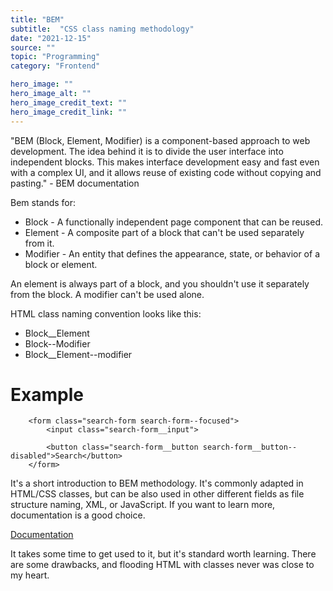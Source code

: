 ---
title: "BEM"
subtitle:  "CSS class naming methodology"
date: "2021-12-15"
source: ""
topic: "Programming"
category: "Frontend"

hero_image: ""
hero_image_alt: ""
hero_image_credit_text: ""
hero_image_credit_link: ""
---
"BEM (Block, Element, Modifier) is a component-based approach 
to web development. The idea behind it is to divide the user
interface into independent blocks. This makes interface development easy and fast even 
with a complex UI, and it allows reuse of existing code without copying and pasting."
                                                    -  BEM documentation

Bem stands for:
- Block - A functionally independent page component that can be reused.
- Element - A composite part of a block that can't be used separately from it.
- Modifier - An entity that defines the appearance, state, or behavior of a block or element.

An element is always part of a block, and you shouldn't use it separately from the block. A modifier can't be used alone.

HTML class naming convention looks like this:
- Block__Element
- Block--Modifier
- Block__Element--modifier

# Example

        <form class="search-form search-form--focused">
            <input class="search-form__input">

            <button class="search-form__button search-form__button--disabled">Search</button>
        </form>


It's a short introduction to BEM methodology. It's commonly adapted in HTML/CSS classes, but can be 
also used in other different fields as file structure naming, XML, or JavaScript. 
If you want to learn more, documentation is a good choice.

[Documentation](https://en.bem.info/methodology/)

It takes some time to get used to it, but it's standard worth learning. There are some drawbacks, and 
flooding HTML with classes never was close to my heart.